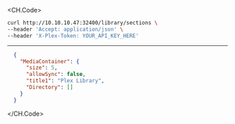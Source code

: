 
<CH.Code>
```bash Example Request
curl http://10.10.10.47:32400/library/sections \
--header 'Accept: application/json' \
--header 'X-Plex-Token: YOUR_API_KEY_HERE'
```
---

```json Example Response
  {
    "MediaContainer": {
      "size": 5,
      "allowSync": false,
      "title1": "Plex Library",
      "Directory": []
    }
  }
```
</CH.Code>

